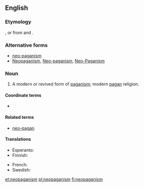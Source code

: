 ==English==
{{wikipedia}}

===Etymology===
{{prefix|neo|paganism|lang=en}}, or from {{m|en|neo-pagan}} and {{m|en|-ism}}.

===Alternative forms===
* [[neo-paganism]]
* [[Neopaganism]], [[Neo-paganism]], [[Neo-Paganism]]

===Noun===
{{en-noun|-}}

# A modern or revived form of [[paganism]]; modern [[pagan]] religion.

====Coordinate terms====
* {{list:religions/en}}

====Related terms====
* [[neo-pagan]]

====Translations====
{{trans-top|modern or revived form of paganism}}
* Esperanto: {{t|eo|novpaganismo}}
* Finnish: {{t+|fi|uuspakanuus}}
{{trans-mid}}
* French: {{t+|fr|néopaganisme|m}}
* Swedish: {{t|sv|nyhedendom|c}}
{{trans-bottom}}

[[et:neopaganism]]
[[pl:neopaganism]]
[[fi:neopaganism]]